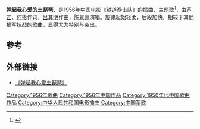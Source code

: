 '''弹起我心爱的土琵琶'''，是1956年中国电影《[[铁道游击队_(电影)|铁道游击队]]》的插曲、主题歌<ref name="牛春雨2009">{{cite journal |author1=牛春雨 |title=由《弹起我心爱的土琵琶》看山东民歌 |journal=电影文学 |date=2009 |issue=2 |pages=146-147}}</ref>，由[[芦芒|芦芒]]、[[何彬（作词人)|何彬]]作词，[[吕其明|吕其明]]作曲，[[陈景熹|陈景熹]]演唱。旋律起始轻柔，后段加快，相较于其他描写[[抗日战争_(中国)|抗战]]的歌曲，显得尤为特别与突出。

== 参考 ==
{{reflist|30em}}

==外部链接==
* [http://news.xinhuanet.com/audio/2004-07/08/content_1584411.htm 《弹起我心爱土琵琶》]{{Wayback|url=http://news.xinhuanet.com/audio/2004-07/08/content_1584411.htm |date=20110807074559 }}

{{歌曲小作品}}
{{放歌九十年|cat|T弹}}

{{DEFAULTSORT:Tan}}
[[Category:1956年歌曲|Category:1956年歌曲]]
[[Category:1956年中国作品|Category:1956年中国作品]]
[[Category:1950年代中国歌曲作品|Category:1950年代中国歌曲作品]]
[[Category:中华人民共和国电影插曲|Category:中华人民共和国电影插曲]]
[[Category:中国军歌|Category:中国军歌]]